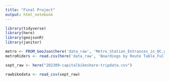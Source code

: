 ```yaml
---
title: "Final Project"
output: html_notebook
---
```


```r
library(tidyverse)
library(here)
library(geojsonR)
library(janitor)

metro <- FROM_GeoJson(here('data_raw', 'Metro_Station_Entrances_in_DC.geojson'))
metroRiders <- read.csv(here('data_raw', 'Boardings by Route Table_Full Data_data.csv'))

sept_raw <- here("202309-capitalbikeshare-tripdata.csv")

rawbikedata <- read_csv(sept_raw)
```
